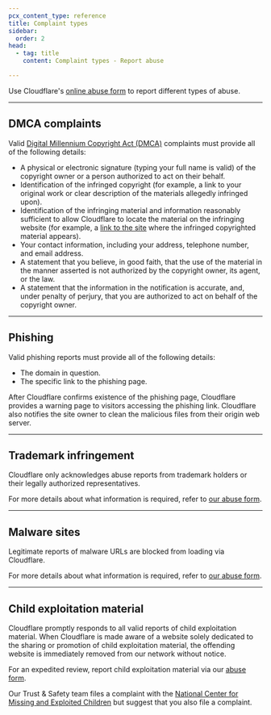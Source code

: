 ```yaml
---
pcx_content_type: reference
title: Complaint types
sidebar:
  order: 2
head:
  - tag: title
    content: Complaint types - Report abuse

---
```


Use Cloudflare's [online abuse form](https://abuse.cloudflare.com/) to report different types of abuse.

***

## DMCA complaints

Valid [Digital Millennium Copyright Act (DMCA)](https://www.copyright.gov/dmca/) complaints must provide all of the following details:

* A physical or electronic signature (typing your full name is valid) of the copyright owner or a person authorized to act on their behalf.
* Identification of the infringed copyright (for example, a link to your original work or clear description of the materials allegedly infringed upon).
* Identification of the infringing material and information reasonably sufficient to allow Cloudflare to locate the material on the infringing website (for example, a [link to the site](/fundamentals/reference/report-abuse/provide-specific-urls/) where the infringed copyrighted material appears).
* Your contact information, including your address, telephone number, and email address.
* A statement that you believe, in good faith, that the use of the material in the manner asserted is not authorized by the copyright owner, its agent, or the law.
* A statement that the information in the notification is accurate, and, under penalty of perjury, that you are authorized to act on behalf of the copyright owner.

***

## Phishing

Valid phishing reports must provide all of the following details:

* The domain in question.
* The specific link to the phishing page.

After Cloudflare confirms existence of the phishing page, Cloudflare provides a warning page to visitors accessing the phishing link. Cloudflare also notifies the site owner to clean the malicious files from their origin web server.

***

## Trademark infringement

Cloudflare only acknowledges abuse reports from trademark holders or their legally authorized representatives.

For more details about what information is required, refer to [our abuse form](https://abuse.cloudflare.com/).

***

## Malware sites

Legitimate reports of malware URLs are blocked from loading via Cloudflare.

For more details about what information is required, refer to [our abuse form](https://abuse.cloudflare.com/).

***

## Child exploitation material

Cloudflare promptly responds to all valid reports of child exploitation material. When Cloudflare is made aware of a website solely dedicated to the sharing or promotion of child exploitation material, the offending website is immediately removed from our network without notice.

For an expedited review, report child exploitation material via our [abuse form](https://abuse.cloudflare.com/).

Our Trust & Safety team files a complaint with the [National Center for Missing and Exploited Children](http://www.missingkids.com/gethelpnow#onlinechildexploitation) but suggest that you also file a complaint.
